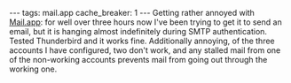 ---
tags: mail.app
cache_breaker: 1
---
Getting rather annoyed with [[Mail.app]]: for well over three hours now I've been trying to get it to send an email, but it is hanging almost indefinitely during SMTP authentication. Tested Thunderbird and it works fine. Additionally annoying, of the three accounts I have configured, two don't work, and any stalled mail from one of the non-working accounts prevents mail from going out through the working one.
